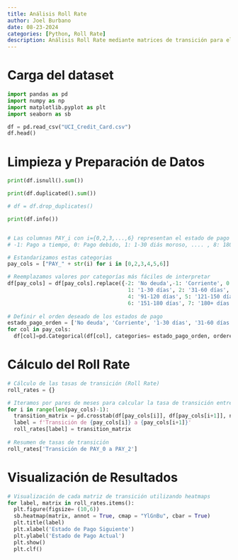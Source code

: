 ```yaml
---
title: Análisis Roll Rate
author: Joel Burbano
date: 08-23-2024
categories: [Python, Roll Rate]
description: Análisis Roll Rate mediante matrices de transición para el dataset Default of Credit Card Clients
---
```


# Carga del dataset

```python
import pandas as pd
import numpy as np
import matplotlib.pyplot as plt
import seaborn as sb

df = pd.read_csv("UCI_Credit_Card.csv")
df.head()
```

# Limpieza y Preparación de Datos

```python
print(df.isnull().sum())

print(df.duplicated().sum())

# df = df.drop_duplicates()

print(df.info())


# Las columnas PAY_i con i={0,2,3,...,6} representan el estado de pago del cliente
# -1: Pago a tiempo, 0: Pago debido, 1: 1-30 diás moroso, .... , 8: 180 + días moroso

# Estandarizamos estas categorias
pay_cols = ["PAY_" + str(i) for i in [0,2,3,4,5,6]]

# Reemplazamos valores por categorías más fáciles de interpretar
df[pay_cols] = df[pay_cols].replace({-2: 'No deuda',-1: 'Corriente', 0: 'Corriente',
                                      1: '1-30 días', 2: '31-60 días', 3: '61-90 días',
                                      4: '91-120 días', 5: '121-150 días',
                                      6: '151-180 días', 7: '180+ días', 8: '180+ días'})
                                      
# Definir el orden deseado de los estados de pago
estado_pago_orden = ['No deuda', 'Corriente', '1-30 días', '31-60 días', '61-90 días', '91-120 días', '121-150 días', '151-180 días', '180+ días']
for col in pay_cols:
  df[col]=pd.Categorical(df[col], categories= estado_pago_orden, ordered = True)
```


# Cálculo del Roll Rate

```python
# Cálculo de las tasas de transición (Roll Rate)
roll_rates = {}

# Iteramos por pares de meses para calcular la tasa de transición entre estados de pago
for i in range(len(pay_cols)-1):
  transition_matrix = pd.crosstab(df[pay_cols[i]], df[pay_cols[i+1]], normalize= 'index')
  label = f'Transición de {pay_cols[i]} a {pay_cols[i+1]}'
  roll_rates[label] = transition_matrix
  
# Resumen de tasas de transición
roll_rates['Transición de PAY_0 a PAY_2']
```

# Visualización de Resultados

```python
# Visualización de cada matriz de transición utilizando heatmaps
for label, matrix in roll_rates.items():
  plt.figure(figsize= (10,6))
  sb.heatmap(matrix, annot = True, cmap = "YlGnBu", cbar = True)
  plt.title(label)
  plt.xlabel('Estado de Pago Siguiente')
  plt.ylabel('Estado de Pago Actual')
  plt.show()
  plt.clf()
```

